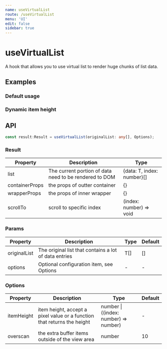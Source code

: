 ```yaml
---
name: useVirtualList
route: /useVirtualList
menu: 'UI'
edit: false
sidebar: true
---
```





# useVirtualList

A hook that allows you to use virtual list to render huge chunks of list data.

## Examples

### Default usage

<JackBox tsCode={Demo1Tsx} jsCode={Demo1Jsx} demoName='Default usage' description='render 100,000 items in a list'>
  <Demo1 />
</JackBox>

### Dynamic item height

<JackBox tsCode={Demo2Tsx} jsCode={Demo2Jsx} demoName='Dynamic item height' description='specify item height dynamically'>
  <Demo2 />
</JackBox>

## API

```typescript
const result:Result = useVirtualList(originalList: any[], Options);
```

### Result

| Property | Description                                         | Type                 |
|----------|------------------------------------------|------------|
| list  | The current portion of data need to be rendered to DOM        | {data: T, index: number}[]    |
| containerProps     | the props of outter container                          | {}        |
| wrapperProps | the props of inner wrapper   | {} |
| scrollTo    | scroll to specific index                         | (index: number) => void        |

### Params

| Property | Description                                                        | Type                   | Default |
|---------|----------------------------------------------|------------------------|--------|
| originalList | The original list that contains a lot of data entries | T[] | []      |
| options | Optional configuration item, see Options                       | -                      | -      |


### Options

| Property | Description       | Type   | Default |
|------|--------------|--------|--------|
| itemHeight | item height, accept a pixel value or a function that returns the height  | number \| ((index: number) => number) | -    |
| overscan | the extra buffer items outside of the view area | number | 10    |